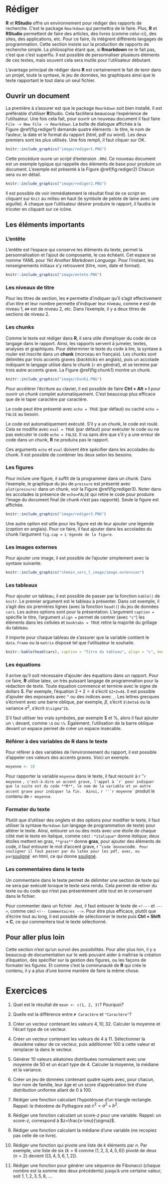 # Rédiger

**R** et **RStudio** offre un environnement pour rédiger des rapports de recherche. C'est le package `Rmarkdown` qui permettra de le faire. Plus, **R** et **RStudio** permettent de faire des articles, des livres (comme celui-ci), des sites, des applications, etc. Pour ce faire, ils intègrent différents langages de programmation. Cette section insiste sur la production de rapports de recherche simple. La philosophie étant que, si **Rmarkdown** ne le fait pas, c'est que c'est superflu. Il est possible de personnaliser plusieurs éléments de ces textes, mais souvent cela sera inutile pour l'utilisateur débutant.

L'avantage principal de rédiger dans **R** est certainement le fait de tenir dans un projet, toute la syntaxe, le jeu de données, les graphiques ainsi que le texte rapportant le tout dans un seul fichier. 

## Ouvrir un document

La première à s'assurer est que le package `Rmarkdown` soit bien installé. Il est préférable d'utiliser **R**Studio. Cela facilitera beaucoup l'expérience de l'utilisateur. Une fois cela fait, pour ouvrir un nouveau document il faut faire `File -> New File -> Rmarkdown`. La boîte de dialogue affichée à la Figure\ \@ref(fig:rediger1) demande quatre éléments : le titre, le nom de l'auteur, la date et le format du rapport (html, pdf ou word). Les deux premiers sont les plus utilisés. Une fois rempli, il faut cliquer sur OK.

```r
knitr::include_graphics("image/rediger1.PNG")
```

Cette procédure ouvre un *script* d'extension `.RMd`. Ce nouveau document est un exemple typique qui rappelle des éléments de base pour produire un document. L'exemple est présenté à la Figure\ \@ref(fig:rediger2) Chacun sera vu en détail.

```r
knitr::include_graphics("image/rediger2.PNG")
```

Il est possible de voir immédiatement le résultat final de ce script en cliquant sur `Knit` au milieu en haut (le symbole de pelote de laine avec une aiguille). À chaque que l'utilisateur désirer produire le rapport, il faudra le tricoter en cliquant sur ce icône.

## Les éléments importants

### L'entête

L'entête est l'espace qui conserve les éléments du texte, permet la personnalisation et l'ajout de composante, le cas échéant. Cet espace se nomme YAML pour *Yet Another Markdown Language*. Pour l'instant, les renseignements initiaux s'y retrouvent (titre, nom, date et format). 

```r
knitr::include_graphics("image/entete.PNG")
```

### Les niveaux de titre

Pour les titres de section, les `#` permette d'indiquer qu'il s'agit effectivement d'un titre et leur nombre permette d'indiquer leur niveau, comme `#` est de niveau\ 1, `##` est de niveau\ 2, etc. Dans l'exemple, il y a deux titres de sections de niveau\ 2.

### Les chunks

Comme le texte est rédiger dans **R**, il sera utile d'employer du code de ce langage dans le rapport. Ainsi, les rapports servent à jumeler, textes, analyses et graphiques. Pour déterminer le texte du code à lire, la syntaxe à rouler est inscrite dans un **chunk** (morceau en français). Les chunks sont délimités par trois accents graves (*backticks* en anglais), puis un accolade indiquant le langage utilisé dans le chunk (`r` en général), et se termine par trois autre accents grave. La Figure\ \@ref(fig:chunk1) montre un chunk.

```r
knitr::include_graphics("image/chunk1.PNG")
```

Pour accélérer l'écriture au clavier, il est possible de faire **Ctrl + Alt + I** pour ouvrir un *chunk* complet automatiquement. C'est beaucoup plus efficace que de le taper caractère par caractère.

Le code peut être présenté avec `echo = TRUE` (par défaut) ou caché `echo = FALSE` au besoin.

Le code est automatiquement exécuté. S'il y a un chunk, le code est roulé. Cela se modifie avec `eval = TRUE` (par défaut) pour exécuter le code ou ne pas exécuter le code `echo = FALSE`. Il va sans dire que s'il y a une erreur de code dans un chunk, **R** ne produira pas le rapport.

Ces arguments `echo`  et `eval` doivent être spécifier dans les accolades du chunk. Il est possible de combiner les deux selon les besoins.

### Les figures

Pour inclure une figure, il suffit de la programmer dans un chunk. Dans l'exemple, le graphique du jeu de `pressure` est présenté avec `plot(pressure)` dans un chunk, voir la Figure\ \@ref(fig:rediger3). Noter dans les accolades la présence de `echo=FALSE` qui retire le code pour produire l'image du document final (le chunk n'est pas rapporté). Seule la figure est affichée.

```r
knitr::include_graphics("image/rediger3.PNG")
```

Une autre option est utile pour les figure est de leur ajouter une légende (*caption* en anglais). Pour ce faire, il faut ajouter dans les accolades du chunk l'argument `fig.cap = L'égende de la figure`.

### Les images externes

Pour ajouter une image, il est possible de l'ajouter simplement avec la syntaxe suivante.

```r
knitr::include_graphics("chemin_vers_l_image/image.extension")
```

### Les tableaux

Pour ajouter un tableau, il est possible de passer par la fonction `kable()` de `knitr`. Le premier argument est le tableau à présenter. Dans cet exemple, il s'agit des six premières lignes (avec la fonction `head()`) du jeu de données `cars`. Les autres options sont pour la présentation. L'argument `caption = ` spécifie le titre, l'argument `align = ` permet de centrer (avec `"c"`) les éléments dans les cellules et `booktabs = TRUE` retire la majorité du grillage du tableau.

Il importe pour chaque tableau de s'assurer que la variable contient le `data.frame` ou la `matrix` disposé tel que l'utilisateur le souhaite.

```r
knitr::kable(head(cars), caption = "Titre du tableau", align = "c", booktabs = TRUE)
```



### Les équations

Il arrive qu'il soit nécessaire d'ajouter des équations dans un rapport. Pour ce faire, **R** utilise latex, un très puissant langage de programmation pour la rédaction de texte. Toute équation commence et termine avec le signe de dollars \$. Par exemple, l'équation $2+2=4$ s'écrit `$2+2=4$`. Il est possible d'ajouter des exposants avec `^` ou des indices avec `_`. Les lettres grecques s'écrivent avec une barre oblique, par exemple, $\beta$, s'écrit `$\beta$` ou la variance $\sigma^2$, s'écrit `$\sigma^2$`. 

S'il faut utiliser les vrais symboles, par exemple \$ et \%, alors il faut ajouter un `\` devant, comme `\$` ou `\%`. Également, l'utilisation de la barre oblique devant un espace permet de créer un espace insécable.

### Référer à des variables de **R** dans le texte

Pour référer à des variables de l'environnement du rapport, il est possible d'appeler ces valeurs des accents graves. Voici un exemple.
```r
moyenne <- 10
```
Pour rapporter la variable `moyenne` dans le texte, il faut recourir à   `` ``r ''`r moyenne` ``, c'est-à-dire un accent grave, l'appel à `r` pour indiquer que la suite est du code **R**, le nom de la variable et un autre accent grave pour indiquer la fin.  Ainsi,  `` ``r ''`r moyenne` `` produit le contenu de `r moyenne`.

### Formater du texte

Plutôt que d'utiliser des onglets et des options pour modifier le texte, il faut utiliser la syntaxe `Markdown` (un langage de programmation de texte) pour altérer le texte. Ainsi, entourer un ou des mots avec une étoile de chaque côté met le texte en italique, comme ceci : `*italique*` donne *italique*; deux étoiles mettent en gras, `**gras**` donne **gras**, pour ajouter des éléments de code, il faut entourer le mot d'accent grave,  `` ``r ''`code` `` donne `code`. Pour souligner il faut passer par du latex pour les pdf, avec `\underline{souligné}`, ou par `<u>souligné</u>` en html, ce qui donne <u>souligné</u>.

### Les commentaires dans le texte

Un commentaire dans le texte permet de délimiter une section de texte qui ne sera par exécuté lorsque le texte sera rendu. Cela permet de retirer du texte ou du code qui n'est pas présentement utile tout en le conservant dans le fichier.

Pour commenter dans un fichier `.Rmd`, il faut entourer le texte de `<!---` et `--->`, comme ceci `<!-- Commentaires -->`. Pour être plus efficace, plutôt que d'écrire tout au long, il est possible de sélectionner le texte puis **Ctrl + Shift + C**, ce qui commentera tout le texte sélectionné.

## Pour aller plus loin

Cette section n'est qu'un survol des possibilités. Pour aller plus loin, il y a beaucoup de documentation sur le web pouvant aider à maîtrise la création d'équation, des spécifier sur la gestion des figures, ou les façons de formater les figures. Et comme c'est la communauté de **R** qui crée le contenu, il y a plus d'une bonne manière de faire la même chose.


# Exercices {#exercice-rudiments .unnumbered}

1. Quel est le résultat de `mean <- c(1, 2, 3)`? Pourquoi?

2. Quelle est la différence entre `# Caractère` et `"Caractère"`?

3. Créer un vecteur contenant les valeurs $4, 10, 32$. Calculer la moyenne et l'écart type de ce vecteur.

4. Créer un vecteur contenant les valeurs de $4$ à $11$. Sélectionner la deuxième valeur de ce vecteur, puis additionner 100 à cette valeur et remplacer la dans le vecteur.

5. Générer 10 valeurs aléatoires distribuées normalement avec une moyenne de 50 et un écart type de 4. Calculer la moyenne, la médiane et la variance.

6. Créer un jeu de données contenant quatre sujets avec, pour chacun, leur nom de famille, leur âge et un score d'appréciation tiré d'une distribution uniforme allant de 0 à 100.

7. Rédiger une fonction calculant l'hypoténuse d'un triangle rectangle. Rappel: le théorème de Pythagore est $c^2=a^2+b^2$.

8. Rédiger une fonction calculant un score-$z$ pour une variable. Rappel: un score-$z$, correspond à $z=\frac{x-\mu}{\sigma}$.

9. Rédiger une fonction calculant la médiane d'une variable (ne recopiez pas celle de ce livre).

10. Rédiger une fonction qui pivote une liste de $k$ éléments par $n$. Par exemple, une liste de six ($k=6$ comme $[1,2,3,4,5,6]$) pivoté de deux ($n=2$) devient ($[3,4,5,6,1,2]$).

11. Rédiger une fonction pour générer une séquence de Fibonacci (chaque nombre est la somme des deux précédents) jusqu'à une certaine valeur, soit $1, 1, 2, 3, 5, 8,...$.